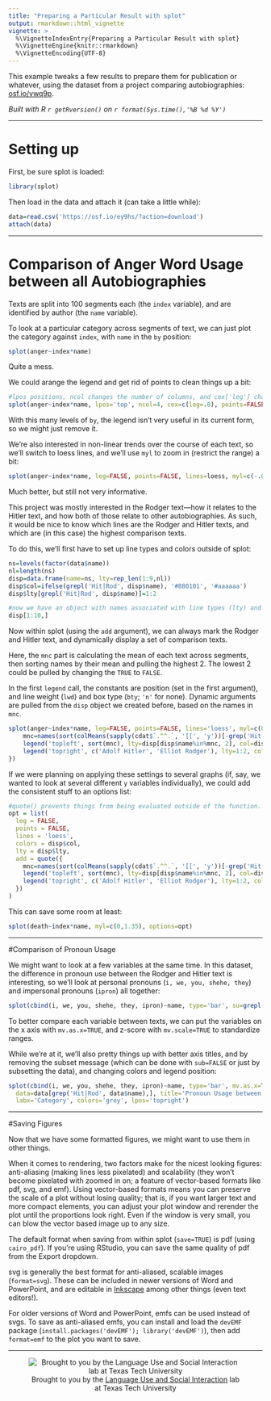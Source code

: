 ```yaml
---
title: "Preparing a Particular Result with splot"
output: rmarkdown::html_vignette
vignette: >
  %\VignetteIndexEntry{Preparing a Particular Result with splot}
  %\VignetteEngine{knitr::rmarkdown}
  %\VignetteEncoding{UTF-8}
---
```


This example tweaks a few results to prepare them for publication or whatever, using the dataset from a project comparing autobiographies: <a href="https://osf.io/vwq9p/" target="_blank">osf.io/vwq9p</a>.

*Built with R 
`r getRversion()`
on 
`r format(Sys.time(),'%B %d %Y')`*

***
# Setting up

First, be sure splot is loaded:
```r
library(splot)
```

Then load in the data and attach it (can take a little while):
```r
data=read.csv('https://osf.io/ey9hs/?action=download')
attach(data)
```

***
# Comparison of Anger Word Usage between all Autobiographies
Texts are split into 100 segments each (the `index` variable), and are identified by author (the `name` variable).

To look at a particular category across segments of text, we can just plot the category against `index`, with `name` in the `by` position:
```r
splot(anger~index*name)
```

Quite a mess.

We could arange the legend and get rid of points to clean things up a bit:
```r
#lpos positions, ncol changes the number of columns, and cex['leg'] changes the font size of the legend.
splot(anger~index*name, lpos='top', ncol=4, cex=c(leg=.8), points=FALSE)
```
With this many levels of `by`, the legend isn't very useful in its current form, so we might just remove it.

We're also interested in non-linear trends over the course of each text, so we'll switch to loess lines, and we'll use `myl` to zoom in (restrict the range) a bit:
```r
splot(anger~index*name, leg=FALSE, points=FALSE, lines=loess, myl=c(-.05,1.7))
```

Much better, but still not very informative. 

This project was mostly interested in the Rodger text---how it relates to the Hitler text, and how both of those relate to other autobiographies. As such, it would be nice to know which lines are the Rodger and Hitler texts, and which are (in this case) the highest comparison texts.

To do this, we'll first have to set up line types and colors outside of splot:
```r
ns=levels(factor(data$name))
nl=length(ns)
disp=data.frame(name=ns, lty=rep_len(1:9,nl))
disp$col=ifelse(grepl('Hit|Rod', disp$name), '#880101', '#aaaaaa')
disp$lty[grepl('Hit|Rod', disp$name)]=1:2

#now we have an object with names associated with line types (lty) and colors (col):
disp[1:10,]
```
Now within splot (using the `add` argument), we can always mark the Rodger and Hitler text, and dynamically display a set of comparison texts.

Here, the `mnc` part is calculating the mean of each text across segments, then sorting names by their mean and pulling the highest 2. The lowest 2 could be pulled by changing the `TRUE` to `FALSE`.

In the first `legend` call, the constants are position (set in the first argument), and line weight (`lwd`) and box type (`bty`; `'n'` for none). Dynamic arguments are pulled from the `disp` object we created before, based on the names in `mnc`.
```r
splot(anger~index*name, leg=FALSE, points=FALSE, lines='loess', myl=c(0,2.2), colors=disp$col, lty=disp$lty, add={
    mnc=names(sort(colMeans(sapply(cdat$`.^^.`, '[[', 'y'))[-grep('Hit|Rod', names(cdat$`.^^.`))], TRUE)[1:2])
    legend('topleft', sort(mnc), lty=disp[disp$name%in%mnc, 2], col=disp[disp$name%in%mnc, 3], lwd=2, bty='n')
    legend('topright', c('Adolf Hitler', 'Elliot Rodger'), lty=1:2, col=disp$col[1], lwd=2, bty='n')
})
```

If we were planning on applying these settings to several graphs (if, say, we wanted to look at several different `y` variables individually), we could add the consistent stuff to an options list:
```r
#quote() prevents things from being evaluated outside of the function.
opt = list(
  leg = FALSE,
  points = FALSE,
  lines = 'loess',
  colors = disp$col,
  lty = disp$lty,
  add = quote({
    mnc=names(sort(colMeans(sapply(cdat$`.^^.`, '[[', 'y'))[-grep('Hit|Rod', names(cdat$`.^^.`))], TRUE)[1:2])
    legend('topleft', sort(mnc), lty=disp[disp$name%in%mnc, 2], col=disp[disp$name%in%mnc, 3], lwd=2, bty='n')
    legend('topright', c('Adolf Hitler', 'Elliot Rodger'), lty=1:2, col=disp$col[1], lwd=2, bty='n')
  })
)
```

This can save some room at least:
```r
splot(death~index*name, myl=c(0,1.35), options=opt)
```

***
#Comparison of Pronoun Usage

We might want to look at a few variables at the same time. In this dataset, the difference in pronoun use between the Rodger and Hitler text is interesting, so we'll look at personal pronouns (`i, we, you, shehe, they`) and impersonal pronouns (`ipron`) all together:
```r
splot(cbind(i, we, you, shehe, they, ipron)~name, type='bar', su=grepl('Hit|Rod', name))
```

To better compare each variable between texts, we can put the variables on the x axis with `mv.as.x=TRUE`, and z-score with `mv.scale=TRUE` to standardize ranges.

While we're at it, we'll also pretty things up with better axis titles, and by removing the subset message (which can be done with `sub=FALSE` or just by subsetting the data), and changing colors and legend position:
```r
splot(cbind(i, we, you, shehe, they, ipron)~name, type='bar', mv.as.x=TRUE, mv.scale=TRUE,
  data=data[grep('Hit|Rod', data$name),], title='Pronoun Usage between Texts', laby='Pronouns (z-scored)',
  labx='Category', colors='grey', lpos='topright')
```

***
#Saving Figures

Now that we have some formatted figures, we might want to use them in other things.

When it comes to rendering, two factors make for the nicest looking figures: anti-aliasing (making lines less pixelated) and scalability (they won't become pixelated with zoomed in on; a feature of vector-based formats like pdf, svg, and emf). Using vector-based formats means you can preserve the scale of a plot without losing quality; that is, if you want larger text and more compact elements, you can adjust your plot window and rerender the plot until the proportions look right. Even if the window is very small, you can blow the vector based image up to any size.

The default format when saving from within splot (`save=TRUE`) is pdf (using `cairo_pdf`). If you're using RStudio, you can save the same quality of pdf from the Export dropdown.

svg is generally the best format for anti-aliased, scalable images (`format=svg`). These can be included in newer versions of Word and PowerPoint, and are editable in [Inkscape](https://inkscape.org) among other things (even text editors!).

For older versions of Word and PowerPoint, emfs can be used instead of svgs. To save as anti-aliased emfs, you can install and load the `devEMF` package (`install.packages('devEMF'); library('devEMF')`), then add `format=emf` to the plot you want to save.

***
<div style='text-align:center'>
![Brought to you by the <a href="https://www.depts.ttu.edu/psy/lusi/resources.php" target="_blank">Language Use and Social Interaction</a> lab at Texas Tech University](https://www.depts.ttu.edu/psy/lusi/files/lusi.jpg)
</div>